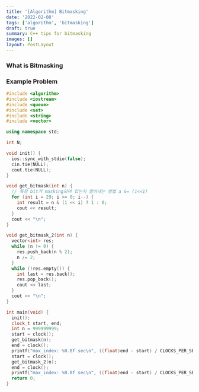 ```yaml
---
title: '[Algorithm] Bitmasking'
date: '2022-02-08'
tags: ['algorithm', 'bitmasking']
draft: true
summary: C++ tips for bitmasking
images: []
layout: PostLayout
---
```


### What is Bitmasking

### Example Problem

```c++
#include <algorithm>
#include <iostream>
#include <queue>
#include <set>
#include <string>
#include <vector>

using namespace std;

int N;

void init() {
  ios::sync_with_stdio(false);
  cin.tie(NULL);
  cout.tie(NULL);
}

void get_bitmask(int n) {
  // 특정 bit가 masking되어 있는지 알아내는 방법 a &= (1<<1)
  for (int i = 29; i >= 0; i--) {
    int result = n & (1 << i) ? 1 : 0;
    cout << result;
  }
  cout << "\n";
}

void get_bitmask_2(int n) {
  vector<int> res;
  while (n != 0) {
    res.push_back(n % 2);
    n /= 2;
  }
  while (!res.empty()) {
    int last = res.back();
    res.pop_back();
    cout << last;
  }
  cout << "\n";
}

int main(void) {
  init();
  clock_t start, end;
  int n = 999999999;
  start = clock();
  get_bitmask(n);
  end = clock();
  printf("max_index: %0.8f sec\n", ((float)end - start) / CLOCKS_PER_SEC);
  start = clock();
  get_bitmask_2(n);
  end = clock();
  printf("max_index: %0.8f sec\n", ((float)end - start) / CLOCKS_PER_SEC);
  return 0;
}
```
